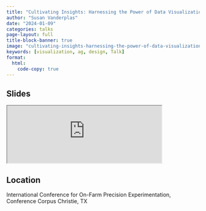 ```yaml
---
title: "Cultivating Insights: Harnessing the Power of Data Visualization in Agriculture"
author: "Susan Vanderplas"
date: "2024-01-09"
categories: talks
page-layout: full
title-block-banner: true
image: "cultivating-insights-harnessing-the-power-of-data-visualization-in-agriculture.png"
keywords: [visualization, ag, design, Talk]
format:
  html:
    code-copy: true
---
```

 
## Slides

<iframe src='https://srvanderplas.github.io/2024-Presentations/01-ICOFPE/#/title-slide' height='auto' width='80%'>
                        </iframe>
## Location

International Conference for On-Farm Precision Experimentation, Conference
Corpus Christie, TX
